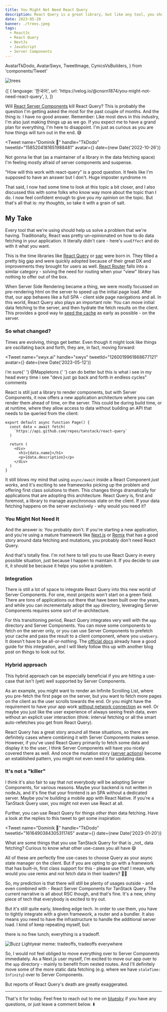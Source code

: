 ```yaml
---
title: You Might Not Need React Query
description: React Query is a great library, but like any tool, you should choose it for the right problem
date: 2023-05-20
banner: ./trees.jpeg
tags:
  - ReactJs
  - React Query
  - NextJs
  - JavaScript
  - Server Components
---
```


  AvatarTkDodo,
  AvatarSwyx,
  TweetImage,
  CynicsVsBuilders,
} from 'components/Tweet'

<img src="./trees.jpeg" alt="trees" />

<Attribution
  name="Randy Tarampi"
  url="https://unsplash.com/@randytarampi"
/>

<RqToc id="you-might-not-need-react-query" />

<Translations>
  {[
    {
      language: '한국어',
      url: 'https://velog.io/@cnsrn1874/you-might-not-need-react-query',
    },
  ]}
</Translations>

Will [React Server Components](https://react.dev/blog/2023/03/22/react-labs-what-we-have-been-working-on-march-2023#react-server-components) kill React Query? This is probably the question I'm getting asked the most for the past couple of months. And the thing is: I have no good answer. Remember: Like most devs in this industry, I'm also just making things up as we go. If you expect me to have a grand plan for everything, I'm here to disappoint. I'm just as curious as you are how things will turn out in the end. 😅

<Tweet
  name="Dominik 🔮"
  handle="TkDodo"
  tweetId="1585204181651988481"
  avatar={<AvatarTkDodo />}
  date={new Date('2022-10-26')}
>
  <p>
    Not gonna lie that (as a maintainer of a library in the data
    fetching space) I'm feeling mostly afraid of server components and
    suspense.
  </p>
  <p>
    "How will this work with react-query" is a good question. It feels
    like I'm supposed to have an answer but I don't. Huge imposter
    syndrome rn
  </p>
</Tweet>

That said, I now had some time to look at this topic a bit closer, and I also discussed this with some folks who know way more about the topic than I do. I now feel confident enough to give you _my opinion_ on the topic. But that's all that is: _my thoughts_, so take it with a grain of salt.

## My Take

Every tool that we're using should help us solve a problem that we're having. Traditionally, React was pretty un-opinionated on how to do data fetching in your application. It literally didn't care - here's `useEffect` and do with it what you want.

This is the time libraries like [React Query](https://tanstack.com/query/latest/docs/react/overview) or [swr](https://swr.vercel.app/) were born in. They filled a pretty big gap and were quickly adopted because of their great DX and improvements they brought for users as well. [React Router](https://reactrouter.com/en/main) falls into a similar category - solving the need for routing when your "view" library has nothing to offer out of the box.

When Server Side Rendering became a thing, we were mostly focussed on pre-rendering html on the server to speed up the initial page load. After that, our app behaves like a full SPA - client side page navigations and all. In this world, React Query also plays an important role: You can move initial data fetching to the server, and then hydrate the fetch results on the client. This provides a good way to [seed the cache](seeding-the-query-cache) as early as possible - on the server.

### So what changed?

Times are evolving, things get better. Even though it might look like things are oscillating back and forth, they are, in fact, moving forward:

<Tweet
  name="swyx.ai"
  handle="swyx"
  tweetId="1260019961868677121"
  avatar={<AvatarSwyx />}
  date={new Date('2023-05-12')}
>
  <p>
    i'm sure{' '}
    <Text color="var(--theme-ui-colors-twitterBlue)">
      @Mappletons
    </Text>{' '}
    can do better but this is what i see in my head every time i see
    "devs just go back and forth in endless cycles" comments
  </p>
  <p>
    <TweetImage>
      <CynicsVsBuilders />
    </TweetImage>
  </p>
</Tweet>

React is still just a library to render components, but with Server Components, it now offers a new application architecture where you can render them ahead of time, on the server. This could be during build time, or at runtime, where they allow access to data without building an API that needs to be queried from the client:

```jsx:title=server-component
export default async function Page() {
  const data = await fetch(
    `https://api.github.com/repos/tanstack/react-query`
  )

  return (
    <div>
      <h1>{data.name}</h1>
      <p>{data.description}</p>
    </div>
  )
}
```

It still blows my mind that using `async/await` inside a React Component _just works_, and it's exciting to see frameworks picking up the problem and offering first class solutions to them. This changes things dramatically for applications that are adopting this architecture. React Query is, first and foremost, a library to manage asynchronous state on the client. If your data fetching happens on the server exclusively - why would you need it?

### You Might Not Need It

And the answer is: You probably don't. If you're starting a new application, and you're using a mature framework like [Next.js](https://nextjs.org/) or [Remix](https://remix.run/) that has a good story around data fetching and mutations, you probably don't need React Query.

And that's totally fine. I'm not here to tell you to use React Query in every possible situation, just because I happen to maintain it. If you decide to use it, it should be because it helps you solve a problem.

### Integration

There is still a lot of space to integrate React Query into this new world of Server Components. For one, most projects won't start on a green field. There are tons of applications out there that have been built over the years, and while you can incrementally adopt the `app` directory, leveraging Server Components requires some sort of re-architecture.

For this transitioning period, React Query integrates very well with the `app` directory and Server Components. You can move some components to fetch on the server only, or you can use Server Components to prefetch your cache and pass the result to a client component, where you `useQuery`. It doesn't have to be all-or-nothing. The [official docs](https://tanstack.com/query/v4/docs/react/guides/ssr#using-the-app-directory-in-nextjs-13) already have a good guide for this integration, and I will likely follow this up with another blog post on things to look out for.

### Hybrid approach

This hybrid approach can be especially beneficial if you are hitting a use-case that isn't (yet) well supported by Server Components.

As an example, you might want to render an Infinite Scrolling List, where you pre-fetch the first page on the server, but you want to fetch more pages on the client as the user scrolls towards the end. Or you might have the requirement to have your app work [without network connection](offline-react-query) as well. Or maybe you just like the user experience of always seeing fresh data, even without an explicit user interaction (think: interval fetching or all the smart auto-refetches you get from React Query).

React Query has a great story around all these situations, so there are definitely cases where combining it with Server Components makes sense. However, if you've used React Query primarily to fetch some data and display it to the user, I think Server Components will have you nicely covered there as well. And once the mutation story ([server actions](https://nextjs.org/docs/app/building-your-application/data-fetching/server-actions)) become an established pattern, you might not even need it for updating data.

### It's not a "killer"

I think it's also fair to say that not everybody will be adopting Server Components, for various reasons. Maybe your backend is not written in nodeJs, and it's fine that your frontend is an SPA without a dedicated server. Maybe you're building a mobile app with React Native. If you're a TanStack Query user, you might not even use React at all.

Further, you can use React Query for things _other than_ data fetching. Have a look at the replies to this tweet to get some inspiration:

<Tweet
  name="Dominik 🔮"
  handle="TkDodo"
  tweetId="1616490384305311745"
  avatar={<AvatarTkDodo />}
  date={new Date('2023-01-20')}
>
  <p>
    What are some things that you use TanStack Query for that is _not_
    data fetching? Curious to know what other use-cases you all have
    😄
  </p>
</Tweet>

All of these are perfectly fine use-cases to choose Query as your async state manager on the client. But if you are opting to go with a framework that has built-in, first class support for this - please use that! I mean, why would you use remix and not fetch data in their loaders? 🤷‍♂️

So, my prediction is that there will still be plenty of usages outside - and even combined with - React Server Components for TanStack Query. The current narrative is all about RSC though, and that's fine. It's a new, shiny piece of tech that everybody is excited to try out.

But it's still quite early, bleeding edge tech. In order to use them, you have to tightly integrate with a given framework, a router and a bundler. It also means you need to have the infrastructure to handle the additional server load. I kind of keep repeating myself, but:

<Highlight>
  there is no free lunch; everything is a tradeoff.
</Highlight>

<img
  src="./tradeoffs.jpeg"
  alt="Buzz Lightyear meme: tradeoffs, tradeoffs everywhere"
/>

So, I would not feel obliged to move everything over to Server Components immediately. As a Next.js user myself, I'm excited to move our app over to the `app` directory - mainly to benefit from nested routes. And I'll definitely move some of the more static data fetching (e.g. where we have `staleTime: Infinity`) over to Server Components.

But reports of React Query's death are greatly exaggerated.

---

That's it for today. Feel free to reach out to me on [bluesky](https://bsky.app/profile/tkdodo.eu)
if you have any questions, or just leave a comment below. ⬇️

<Comments />
